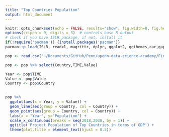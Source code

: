 ```yaml
---
title: "Top Countries Population"
output: html_document
---
```

```r
knitr::opts_chunk$set(echo = FALSE, results="show", fig.width=8, fig.height=4, warning=FALSE)
options(scipen = 0, digits = 3)  # controls base R output
# check if you have ISLR package, if not, install it
if(!require('pacman')) {install.packages('pacman')}
pacman::p_load(ISLR, readxl, magrittr, dplyr, ggplot2, ggthemes,car,gapminder)
```

```r
pop <- read.csv("~/Documents/GitHub/Penn/upenn-data-science-academy/Final Project/Data/OECD Data/top_countries_population.csv")
```

```r
pop <- pop %>% select(Country,TIME,Value)

Year <- pop$TIME
Value <- pop$Value
Country <- pop$Country
 

```

```r
pop %>% 
  ggplot(aes(x = Year, y = Value)) +
  geom_line(aes(group = Country, col = Country)) +
  geom_point(aes(group = Country, col = Country)) +
  labs(x = "Year", y="Population") +
  scale_x_continuous(breaks = seq(2018,2030, by = 1)) + 
  ggtitle('Project Population of Top Countries in terms of GDP') + 
  theme(plot.title = element_text(hjust = 0.5))
```

